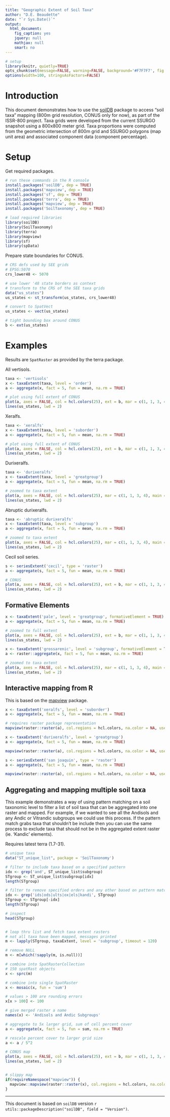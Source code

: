 ```yaml
---
title: "Geographic Extent of Soil Taxa"
author: "D.E. Beaudette"
date: "`r Sys.Date()`"
output:
  html_document:
    fig_caption: yes
    jquery: null
    mathjax: null
    smart: no
---
```


```r
# setup
library(knitr, quietly=TRUE)
opts_chunk$set(message=FALSE, warning=FALSE, background='#F7F7F7', fig.align='center', fig.retina=1, dev='png', tidy=FALSE, verbose=FALSE)
options(width=100, stringsAsFactors=FALSE)
```


# Introduction
This document demonstrates how to use the [soilDB](http://ncss-tech.github.io/AQP/soilDB/soilDB-Intro.html) package to access "soil taxa" mapping (800m grid resolution, CONUS only for now), as part of the ISSR-800 project. Taxa grids were developed from the current SSURGO snapshot using a 800x800 meter grid. Taxa proportions were computed from the geometric intersection of 800m grid and SSURGO polygons (map unit area) and associated component data (component percentage).



# Setup
Get required packages.
```r
# run these commands in the R console
install.packages('soilDB', dep = TRUE)
install.packages('mapview', dep = TRUE)
install.packages('sf', dep = TRUE)
install.packages('terra', dep = TRUE)
install.packages('mapview', dep = TRUE)
install.packages('SoilTaxonomy', dep = TRUE)
```



```r
# load required libraries
library(soilDB)
library(SoilTaxonomy)
library(terra)
library(mapview)
library(sf) 
library(spData) 
```



Prepare state boundaries for CONUS.
```r
# CRS defs used by SEE grids
# EPSG:5070
crs_lower48 <- 5070

# use lower '48 state borders as context
# transform to the CRS of the SEE taxa grids
data("us_states")
us_states <- st_transform(us_states, crs_lower48)

# convert to SpatVect
us_states <- vect(us_states)

# tight bounding box around CONUS
b <- ext(us_states)
```

# Examples 
Results are `SpatRaster` as provided by the terra package.


All vertisols.
```r
taxa <- 'vertisols'
x <- taxaExtent(taxa, level = 'order')
a <- aggregate(x, fact = 5, fun = mean, na.rm = TRUE)

# plot using full extent of CONUS
plot(a, axes = FALSE, col = hcl.colors(25), ext = b, mar = c(1, 1, 3, 4), main = names(a))
lines(us_states, lwd = 2)
```


Xeralfs.
```r
taxa <- 'xeralfs'
x <- taxaExtent(taxa, level = 'suborder')
a <- aggregate(x, fact = 5, fun = mean, na.rm = TRUE)

# plot using full extent of CONUS
plot(a, axes = FALSE, col = hcl.colors(25), ext = b, mar = c(1, 1, 3, 4), main = names(a))
lines(us_states, lwd = 2)
```


Durixeralfs.
```r
taxa <- 'durixeralfs'
x <- taxaExtent(taxa, level = 'greatgroup')
a <- aggregate(x, fact = 5, fun = mean, na.rm = TRUE)

# zoomed to taxa extent
plot(a, axes = FALSE, col = hcl.colors(25), mar = c(1, 1, 3, 4), main = names(a))
lines(us_states, lwd = 2)
```


Abruptic durixeralfs.
```r
taxa <- 'abruptic durixeralfs'
x <- taxaExtent(taxa, level = 'subgroup')
a <- aggregate(x, fact = 5, fun = mean, na.rm = TRUE)

# zoomed to taxa extent
plot(a, axes = FALSE, col = hcl.colors(25), mar = c(1, 1, 3, 4), main = names(a))
lines(us_states, lwd = 2)
```


Cecil soil series.
```r
s <- seriesExtent('cecil', type = 'raster')
a <- aggregate(s, fact = 5, fun = mean, na.rm = TRUE)

# CONUS
plot(a, axes = FALSE, col = hcl.colors(25), ext = b, mar = c(1, 1, 3, 4), main = names(a))
lines(us_states, lwd = 2)
```




## Formative Elements
```r
x <- taxaExtent('pale', level = 'greatgroup', formativeElement = TRUE)
a <- aggregate(x, fact = 5, fun = mean, na.rm = TRUE)

# zoomed to full extent
plot(a, axes = FALSE, col = hcl.colors(25), ext = b, mar = c(1, 1, 3, 4), main = names(a))
lines(us_states, lwd = 2)

x <- taxaExtent('grossarenic', level = 'subgroup', formativeElement = TRUE)
a <- raster::aggregate(x, fact = 5, fun = mean, na.rm = TRUE)

# zoomed to taxa extent
plot(a, axes = FALSE, col = hcl.colors(25), mar = c(1, 1, 3, 4), main = names(a))
lines(us_states, lwd = 2)
```



## Interactive mapping from R
This is based on the [mapview](https://r-spatial.github.io/mapview/) package.

```r
x <- taxaExtent('xeralfs', level = 'suborder')
a <- aggregate(x, fact = 5, fun = mean, na.rm = TRUE)

# requires raster package representation
mapview(raster::raster(a), col.regions = hcl.colors, na.color = NA, use.layer.names = TRUE)
```


```r
x <- taxaExtent('durixeralfs', level = 'greatgroup')
a <- aggregate(x, fact = 5, fun = mean, na.rm = TRUE)

mapview(raster::raster(a), col.regions = hcl.colors, na.color = NA, use.layer.names = TRUE)
```


```r
s <- seriesExtent('san joaquin', type = 'raster')
a <- aggregate(s, fact = 5, fun = mean, na.rm = TRUE)

mapview(raster::raster(a), col.regions = hcl.colors, na.color = NA, use.layer.names = TRUE)
```

## Aggregating and mapping multiple soil taxa
This example demonstrates a way of using pattern matching on a soil taxonomic level to filter a list of soil taxa that can be aggregated into one raster and mapped.  For example, if we wanted to see all the Andisols and any Andic or Vitrandic subgroups we could use this process.  If the pattern match grabs taxa that shouldn't be include then you can use the same process to exclude taxa that should not be in the aggregated extent raster (ie. 'Kandic' elements).

Requires latest terra (1.7-31).
```r
# unique taxa
data("ST_unique_list", package = 'SoilTaxonomy')

# filter to include taxa based on a specified pattern
idx <- grep('and', ST_unique_list$subgroup)
STgroup <- ST_unique_list$subgroup[idx]
length(STgroup)

# filter to remove specified orders and any other based on pattern matching
idx <- grep('ids|ods|ults|ox|els|kandi', STgroup)
STgroup <- STgroup[-idx]
length(STgroup)

# inspect
head(STgroup)


# loop thru list and fetch taxa extent rasters
# not all taxa have been mapped, messages printed
m <- lapply(STgroup, taxaExtent, level = 'subgroup', timeout = 120)

# remove NULL
m <- m[which(!sapply(m, is.null))]

# combine into SpatRasterCollection
# 150 spatRast objects
x <- sprc(m)

# combine into single SpatRaster
x <- mosaic(x, fun = 'sum')

# values > 100 are rounding errors
x[x > 100] <- 100

# give merged raster a name
names(x) <- 'Andisols and Andic Subgroups'

# aggregate to 5x larger grid, sum of cell percent cover
a <- aggregate(x, fact = 5, fun = sum, na.rm = TRUE)

# rescale percent cover to larger grid size
a <- a / 5^2

# CONUS map
plot(a, axes = FALSE, col = hcl.colors(25), ext = b, mar = c(1, 1, 3, 4), main = names(a))
lines(us_states, lwd = 2)


# slippy map
if(requireNamespace("mapview")) {
  mapview::mapview(raster::raster(x), col.regions = hcl.colors, na.color = NA, use.layer.names = TRUE)
}
```

----------------------------
This document is based on `soilDB` version `r utils::packageDescription("soilDB", field = "Version")`.
